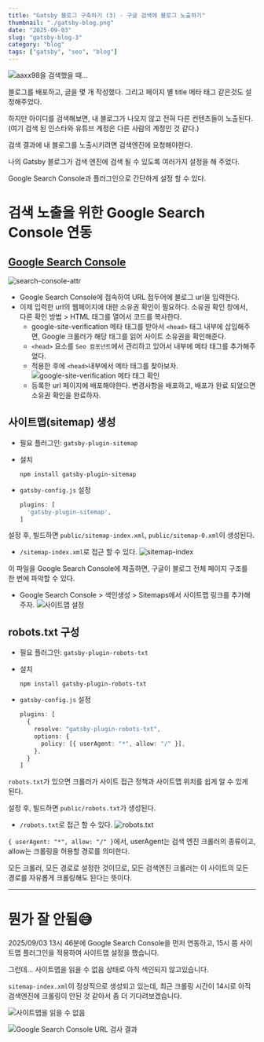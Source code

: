 ```yaml
---
title: "Gatsby 블로그 구축하기 (3) - 구글 검색에 블로그 노출하기"
thumbnail: "./gatsby-blog.png"
date: "2025-09-03"
slug: "gatsby-blog-3"
category: "blog"
tags: ["gatsby", "seo", "blog"]
---
```


![aaxx98을 검색했을 때...](./search-aaxx98.png)

블로그를 배포하고, 글을 몇 개 작성했다. 그리고 페이지 별 title 메타 태그 같은것도 설정해주었다.

하지만 아이디를 검색해보면, 내 블로그가 나오지 않고 전혀 다른 컨텐츠들이 노출된다. (여기 검색 된 인스타와 유튜브 계정은 다른 사람의 계정인 것 같다.)

검색 결과에 내 블로그를 노출시키려면 검색엔진에 요청해야한다.

나의 Gatsby 블로그가 검색 엔진에 검색 될 수 있도록 여러가지 설정을 해 주었다.

Google Search Console과 플러그인으로 간단하게 설정 할 수 있다.

# 검색 노출을 위한 Google Search Console 연동

## [Google Search Console](https://search.google.com/search-console)

![search-console-attr](./search-console-attr.png)

- Google Search Console에 접속하여 URL 접두어에 블로그 url을 입력한다.
- 이제 입력한 url의 웹페이지에 대한 소유권 확인이 필요하다. 소유권 확인 창에서, 다른 확인 방법 > HTML 태그를 열어서 코드를 복사한다.
  - google-site-verification 메타 태그를 받아서 `<head>` 태그 내부에 삽입해주면, Google 크롤러가 해당 태그를 읽어 사이트 소유권을 확인해준다.
  - `<head>` 요소를 `Seo 컴포넌트`에서 관리하고 있어서 내부에 메타 태그를 추가해주었다.
  - 적용한 후에 `<head>`내부에서 메타 태그를 찾아보자.
    ![google-site-verification 메타 태그 확인](./site-verification.png)
  - 등록한 url 페이지에 배포해야한다. 변경사항을 배포하고, 배포가 완료 되었으면 소유권 확인을 완료하자.

## 사이트맵(sitemap) 생성

- 필요 플러그인: `gatsby-plugin-sitemap`

- 설치

  ```console
  npm install gatsby-plugin-sitemap
  ```

- `gatsby-config.js` 설정
  ```TypeScript
  plugins: [
    'gatsby-plugin-sitemap',
  ]
  ```

설정 후, 빌드하면 `public/sitemap-index.xml`, `public/sitemap-0.xml`이 생성된다.

- `/sitemap-index.xml`로 접근 할 수 있다.
  ![sitemap-index](./sitemap-index.png)

이 파일을 Google Search Console에 제출하면, 구글이 블로그 전체 페이지 구조를 한 번에 파악할 수 있다.

- Google Search Console > 색인생성 > Sitemaps에서 사이트맵 링크를 추가해주자.
  ![사이트맵 설정](./search-console-sitemap.png)

## robots.txt 구성

- 필요 플러그인: `gatsby-plugin-robots-txt`

- 설치

  ```console
  npm install gatsby-plugin-robots-txt
  ```

- `gatsby-config.js` 설정

  ```TypeScript
  plugins: [
    {
      resolve: "gatsby-plugin-robots-txt",
      options: {
        policy: [{ userAgent: "*", allow: "/" }],
      },
    }
  ]
  ```

`robots.txt`가 있으면 크롤러가 사이트 접근 정책과 사이트맵 위치를 쉽게 알 수 있게 된다.

설정 후, 빌드하면 `public/robots.txt`가 생성된다.

- `/robots.txt`로 접근 할 수 있다.
  ![robots.txt](./robots-txt.png)

`{ userAgent: "*", allow: "/" }`에서, userAgent는 검색 엔진 크롤러의 종류이고, allow는 크롤링을 허용할 경로를 의미한다.

모든 크롤러, 모든 경로로 설정한 것이므로, 모든 검색엔진 크롤러는 이 사이트의 모든 경로를 자유롭게 크롤링해도 된다는 뜻이다.

---

# 뭔가 잘 안됨😅

2025/09/03 13시 46분에 Google Search Console을 먼저 연동하고, 15시 쯤 사이트맵 플러그인을 적용하여 사이트맵 설정을 했습니다.

그런데... 사이트맵을 읽을 수 없음 상태로 아직 색인되지 않고있습니다.

`sitemap-index.xml`이 정상적으로 생성되고 있는데, 최근 크롤링 시간이 14시로 아직 검색엔진에 크롤링이 안된 것 같아서 좀 더 기다려보겠습니다.

![사이트맵을 읽을 수 없음](./search-console-sitemap.png)

![Google Search Console URL 검사 결과](./search-console-url.png)
